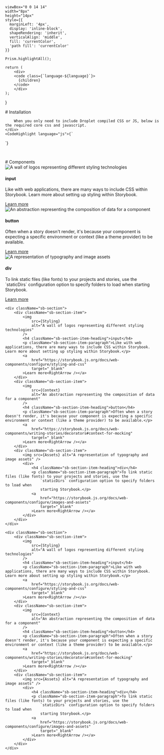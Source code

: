 



    viewBox="0 0 14 14" 
    width="8px" 
    height="14px" 
    style={{ 
      marginLeft: '4px',
      display: 'inline-block',
      shapeRendering: 'inherit',
      verticalAlign: 'middle',
      fill: 'currentColor',
      'path fill': 'currentColor'
    }}
>
  <path d="m11.1 7.35-5.5 5.5a.5.5 0 0 1-.7-.7L10.04 7 4.9 1.85a.5.5 0 1 1 .7-.7l5.5 5.5c.2.2.2.5 0 .7Z" />
</svg>


    Prism.highlightAll();

    return (
        <div>
        <code class={`language-${language}`}>
          {children}
        </code>
        </div>
    );
}



<Meta title="Configure your project" />


<div className="sb-container">
    <div className='sb-section-title'>
        # Installation

        When you only need to include Droplet compiled CSS or JS, below is the required core css and javascript.
    </div>
    <CodeHighlight language="js">{`

<link href="https://cdn.jsdelivr.net/gh/L-DXD/L-DXComponents@main/dist/assets/index-v0.0.2.css" rel="stylesheet"/>
<script src="https://cdn.jsdelivr.net/gh/L-DXD/L-DXComponents@main/dist/assets/index-v0.0.2.js"></script>
    `}</CodeHighlight>
    <pre className="prettyprint linenums">
    </pre>
</div>

<div className="sb-container">
  <div className='sb-section-title'>
    # Components
  </div>

  <div className="sb-section">
    <div className="sb-section-item">
      <img
        src={Styling}
        alt="A wall of logos representing different styling technologies"
      />
      <h4 className="sb-section-item-heading">input</h4>
      <p className="sb-section-item-paragraph">Like with web applications, there are many ways to include CSS within Storybook. Learn more about setting up styling within Storybook.</p>
      <a
        href="https://storybook.js.org/docs/web-components/configure/styling-and-css"
        target="_blank"
      >Learn more<RightArrow /></a>
    </div>
    <div className="sb-section-item">
      <img
        src={Context}
        alt="An abstraction representing the composition of data for a component"
      />
      <h4 className="sb-section-item-heading">button</h4>
      <p className="sb-section-item-paragraph">Often when a story doesn't render, it's because your component is expecting a specific environment or context (like a theme provider) to be available.</p>
      <a
        href="https://storybook.js.org/docs/web-components/writing-stories/decorators#context-for-mocking"
        target="_blank"
      >Learn more<RightArrow /></a>
    </div>
    <div className="sb-section-item">
      <img src={Assets} alt="A representation of typography and image assets" />
      <div>
        <h4 className="sb-section-item-heading">div</h4>
        <p className="sb-section-item-paragraph">To link static files (like fonts) to your projects and stories, use the
        `staticDirs` configuration option to specify folders to load when
        starting Storybook.</p>
        <a
          href="https://storybook.js.org/docs/web-components/configure/images-and-assets"
          target="_blank"
        >Learn more<RightArrow /></a>
      </div>
    </div>
  </div>


    <div className="sb-section">
        <div className="sb-section-item">
            <img
                src={Styling}
                alt="A wall of logos representing different styling technologies"
            />
            <h4 className="sb-section-item-heading">input</h4>
            <p className="sb-section-item-paragraph">Like with web applications, there are many ways to include CSS within Storybook. Learn more about setting up styling within Storybook.</p>
            <a
                href="https://storybook.js.org/docs/web-components/configure/styling-and-css"
                target="_blank"
            >Learn more<RightArrow /></a>
        </div>
        <div className="sb-section-item">
            <img
                src={Context}
                alt="An abstraction representing the composition of data for a component"
            />
            <h4 className="sb-section-item-heading">button</h4>
            <p className="sb-section-item-paragraph">Often when a story doesn't render, it's because your component is expecting a specific environment or context (like a theme provider) to be available.</p>
            <a
                href="https://storybook.js.org/docs/web-components/writing-stories/decorators#context-for-mocking"
                target="_blank"
            >Learn more<RightArrow /></a>
        </div>
        <div className="sb-section-item">
            <img src={Assets} alt="A representation of typography and image assets" />
            <div>
                <h4 className="sb-section-item-heading">div</h4>
                <p className="sb-section-item-paragraph">To link static files (like fonts) to your projects and stories, use the
                    `staticDirs` configuration option to specify folders to load when
                    starting Storybook.</p>
                <a
                    href="https://storybook.js.org/docs/web-components/configure/images-and-assets"
                    target="_blank"
                >Learn more<RightArrow /></a>
            </div>
        </div>
    </div>

    <div className="sb-section">
        <div className="sb-section-item">
            <img
                src={Styling}
                alt="A wall of logos representing different styling technologies"
            />
            <h4 className="sb-section-item-heading">input</h4>
            <p className="sb-section-item-paragraph">Like with web applications, there are many ways to include CSS within Storybook. Learn more about setting up styling within Storybook.</p>
            <a
                href="https://storybook.js.org/docs/web-components/configure/styling-and-css"
                target="_blank"
            >Learn more<RightArrow /></a>
        </div>
        <div className="sb-section-item">
            <img
                src={Context}
                alt="An abstraction representing the composition of data for a component"
            />
            <h4 className="sb-section-item-heading">button</h4>
            <p className="sb-section-item-paragraph">Often when a story doesn't render, it's because your component is expecting a specific environment or context (like a theme provider) to be available.</p>
            <a
                href="https://storybook.js.org/docs/web-components/writing-stories/decorators#context-for-mocking"
                target="_blank"
            >Learn more<RightArrow /></a>
        </div>
        <div className="sb-section-item">
            <img src={Assets} alt="A representation of typography and image assets" />
            <div>
                <h4 className="sb-section-item-heading">div</h4>
                <p className="sb-section-item-paragraph">To link static files (like fonts) to your projects and stories, use the
                    `staticDirs` configuration option to specify folders to load when
                    starting Storybook.</p>
                <a
                    href="https://storybook.js.org/docs/web-components/configure/images-and-assets"
                    target="_blank"
                >Learn more<RightArrow /></a>
            </div>
        </div>
    </div>
</div>


<style>
  {`
  .sb-container {
    margin-bottom: 48px;
  }

  .sb-section {
    width: 100%;
    display: flex;
    flex-direction: row;
    gap: 20px;
  }

  img {
    object-fit: cover;
  }

  .sb-section-title {
    margin-bottom: 32px;
  }

  .sb-section a:not(h1 a, h2 a, h3 a) {
    font-size: 14px;
  }

  .sb-section-item, .sb-grid-item {
    flex: 1;
    display: flex;
    flex-direction: column;
  }

  .sb-section-item-heading {
    padding-top: 20px !important;
    padding-bottom: 5px !important;
    margin: 0 !important;
  }
  .sb-section-item-paragraph {
    margin: 0;
    padding-bottom: 10px;
  }

  .sb-chevron {
    margin-left: 5px;
  }

  .sb-features-grid {
    display: grid;
    grid-template-columns: repeat(2, 1fr);
    grid-gap: 32px 20px;
  }

  .sb-socials {
    display: grid;
    grid-template-columns: repeat(4, 1fr);
  }

  .sb-socials p {
    margin-bottom: 10px;
  }

  .sb-explore-image {
    max-height: 32px;
    align-self: flex-start;
  }

  .sb-addon {
    width: 100%;
    display: flex;
    align-items: center;
    position: relative;
    background-color: #EEF3F8;
    border-radius: 5px;
    border: 1px solid rgba(0, 0, 0, 0.05);
    background: #EEF3F8;
    height: 180px;
    margin-bottom: 48px;
    overflow: hidden;
  }

  .sb-addon-text {
    padding-left: 48px;
    max-width: 240px;
  }

  .sb-addon-text h4 {
    padding-top: 0px;
  }

  .sb-addon-img {
    position: absolute;
    left: 345px;
    top: 0;
    height: 100%;
    width: 200%;
    overflow: hidden;
  }

  .sb-addon-img img {
    width: 650px;
    transform: rotate(-15deg);
    margin-left: 40px;
    margin-top: -72px;
    box-shadow: 0 0 1px rgba(255, 255, 255, 0);
    backface-visibility: hidden;
  }

  @media screen and (max-width: 800px) {
    .sb-addon-img {
      left: 300px;
    }
  }

  @media screen and (max-width: 600px) {
    .sb-section {
      flex-direction: column;
    }

    .sb-features-grid {
      grid-template-columns: repeat(1, 1fr);
    }

    .sb-socials {
      grid-template-columns: repeat(2, 1fr);
    }

    .sb-addon {
      height: 280px;
      align-items: flex-start;
      padding-top: 32px;
      overflow: hidden;
    }

    .sb-addon-text {
      padding-left: 24px;
    }

    .sb-addon-img {
      right: 0;
      left: 0;
      top: 130px;
      bottom: 0;
      overflow: hidden;
      height: auto;
      width: 124%;
    }

    .sb-addon-img img {
      width: 1200px;
      transform: rotate(-12deg);
      margin-left: 0;
      margin-top: 48px;
      margin-bottom: -40px;
      margin-left: -24px;
    }
  }


  `}
</style>


